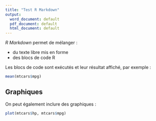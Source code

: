 ```yaml
---
title: "Test R Markdown"
output:
  word_document: default
  pdf_document: default
  html_document: default
---
```



*R Markdown* permet de mélanger :

- du texte libre mis en forme
- des blocs de code R

Les blocs de code sont exécutés et leur résultat affiché, par exemple :

```r
mean(mtcars$mpg)
```

## Graphiques

On peut également inclure des graphiques :

```r
plot(mtcars$hp, mtcars$mpg)
```


